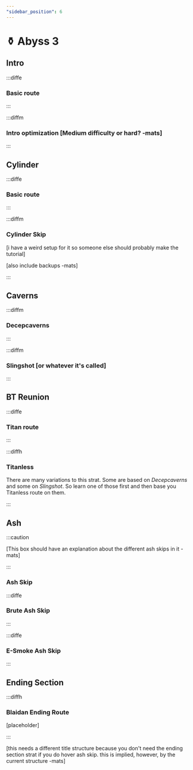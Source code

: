 ```yaml
---
"sidebar_position": 6
---
```



# ⚱️ Abyss 3

## Intro

:::diffe

### Basic route

:::


:::diffm

### Intro optimization [Medium difficulty or hard? -mats]

:::


## Cylinder

:::diffe

### Basic route

:::

:::diffm

### Cylinder Skip

[i have a weird setup for it so someone else should probably make the tutorial]

[also include backups -mats]

:::


## Caverns

:::diffm

### Decepcaverns

:::

:::diffm

### Slingshot [or whatever it's called]

:::

## BT Reunion

:::diffe

### Titan route

<YouTube youTubeId="r3C02ltoG3E"/>

:::

:::diffh

### Titanless

There are many variations to this strat. Some are based on *Decepcaverns* and some on *Slingshot*. So learn one of those first and then base you Titanless route on them. 

:::

## Ash

:::caution

[This box should have an explanation about the different ash skips in it -mats]

:::

### Ash Skip

:::diffe

### Brute Ash Skip

<YouTube youTubeId="GQUotLtAwro" />

:::

:::diffe

### E-Smoke Ash Skip

<YouTube youTubeId="x9uMuZpFO-0" />

:::

## Ending Section

:::diffh

### Blaidan Ending Route

<YouTube youTubeId="jP5AbAr3c80"/>
[placeholder]

:::

[this needs a different title structure because you don't need the ending section strat if you do hover ash skip. this is implied, however, by the current structure -mats]
